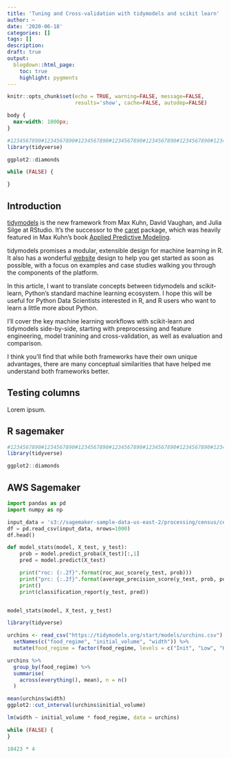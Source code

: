 ```yaml
---
title: 'Tuning and Cross-validation with tidymodels and scikit learn'
author: ~
date: '2020-06-18'
categories: []
tags: []
description:
draft: true
output:
  blogdown::html_page:
    toc: true
    highlight: pygments
---
```


```r
knitr::opts_chunk$set(echo = TRUE, warning=FALSE, message=FALSE,
                      results='show', cache=FALSE, autodep=FALSE)
```

```css
body {
  max-width: 1000px;
}
```

```r
#1234567890#1234567890#1234567890#1234567890#1234567890#1234567890#1234567890#12
library(tidyverse)

ggplot2::diamonds

while (FALSE) {

}
```

## Introduction

[tidymodels](https://www.tidymodels.org/) is the new framework from
Max Kuhn, David Vaughan, and Julia Silge at RStudio. It's the successor to
the [caret](https://topepo.github.io/caret/) package, which was heavily
featured in Max Kuhn's book
[Applied Predictive Modeling](http://appliedpredictivemodeling.com/).

tidymodels promises a modular, extensible design for machine learning in R.
It also has a wonderful [website](https://www.tidymodels.org/) design
to help you get started as soon as possible, with a focus on examples and
case studies walking you through the components of the platform.

In this article, I want to translate concepts between tidymodels and
scikit-learn, Python's standard machine learning ecosystem. I hope this will
be useful for Python Data Scientists interested in R, and R users who want to
learn a little more about Python.

I'll cover the key machine learning workflows with scikit-learn and tidymodels
side-by-side, starting with preprocessing and feature engineering,
model tranining and cross-validation, as well as evaluation and comparison.

I think you'll find that while both frameworks have their own unique advantages,
there are many conceptual similarities that have helped me understand both
frameworks better.

## Testing columns

Lorem ipsum.

<div class="row">
<div class="col-md-6"><h2>R sagemaker</h2>
```r
#1234567890#1234567890#1234567890#1234567890#1234567890#1234567890#1234567890#12
library(tidyverse)

ggplot2::diamonds
```
</div>
<div class="col-md-6"><h2>AWS Sagemaker</h2>
```python
import pandas as pd
import numpy as np

input_data = 's3://sagemaker-sample-data-us-east-2/processing/census/census-income.csv'
df = pd.read_csv(input_data, nrows=1000)
df.head()
```
</div>
</div>

```python
def model_stats(model, X_test, y_test):
    prob = model.predict_proba(X_test)[:,1]
    pred = model.predict(X_test)

    print("roc: {:.2f}".format(roc_auc_score(y_test, prob)))
    print("prc: {:.2f}".format(average_precision_score(y_test, prob, pos_label=' 50000+.')))
    print()
    print(classification_report(y_test, pred))


model_stats(model, X_test, y_test)
```

```r
library(tidyverse)

urchins <- read_csv("https://tidymodels.org/start/models/urchins.csv") %>%
  setNames(c("food_regime", "initial_volume", "width")) %>%
  mutate(food_regime = factor(food_regime, levels = c("Init", "Low", "High")))

urchins %>%
  group_by(food_regime) %>%
  summarise(
    across(everything(), mean), n = n()
  )

mean(urchins$width)
ggplot2::cut_interval(urchins$initial_volume)

lm(width ~ initial_volume * food_regime, data = urchins)

while (FALSE) {
}

18423 * 4
```


